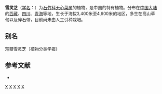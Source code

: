 {{Speciesbox
| taxon = Arenaria(植物) brevipetala
| binomial_authority = Y. W. Tsui et L. H. Zhou
}}

'''雪灵芝'''（[[学名|学名]]：{{lang|la|''Arenaria brevipetala''}}）为[[石竹科|石竹科]][[无心菜属|无心菜属]]的植物，是中国的特有植物。分布在[[中国大陆|中国大陆]]的[[西藏|西藏]]、[[四川|四川]]、[[青海|青海]]等地，生长于海拔3,400米至4,600米的地区，多生在高山草甸以及碎石带，目前尚未由人工引种栽培。

== 别名 ==
短瓣雪灵芝（植物分类学报）

== 参考文献 ==
<div class="references-small">
* {{cite web| url =http://www.bioinfo.cn/db05/KmzwSpecies.php?action=view&id=3632| title =雪灵芝| work =《中国高等植物数据库全库》| publisher =中国科学院微生物研究所| author =昆明植物研究所| accessdate =2009-02-24| deadurl =yes| archiveurl =https://web.archive.org/web/20160305051013/http://www.bioinfo.cn/db05/KmzwSpecies.php?action=view&id=3632| archivedate =2016-03-05}}
</div>

{{Taxonbar}}
[[Category:无心菜属|X]]
[[Category:中国特有植物|X]]
[[Category:西藏植物|X]]
[[Category:四川植物|X]]
[[Category:青海植物|X]]